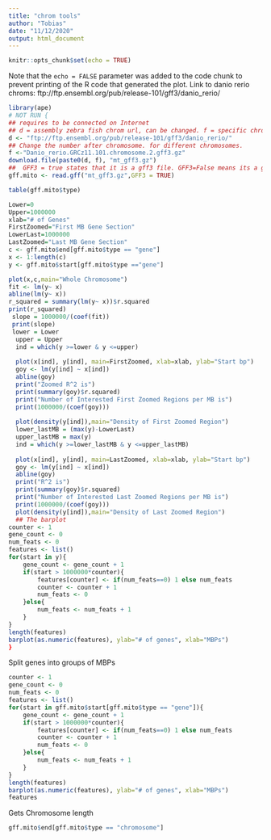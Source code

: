 ---
title: "chrom tools"
author: "Tobias"
date: "11/12/2020"
output: html_document
---

```{r setup, include=FALSE}
knitr::opts_chunk$set(echo = TRUE)
```
Note that the `echo = FALSE` parameter was added to the code chunk to prevent printing of the R code that generated the plot.
Link to danio rerio chroms: ftp://ftp.ensembl.org/pub/release-101/gff3/danio_rerio/
```{r}
library(ape)
# NOT RUN {
## requires to be connected on Internet
## d = assembly zebra fish chrom url, can be changed. f = specific chrom on assembly
d <- "ftp://ftp.ensembl.org/pub/release-101/gff3/danio_rerio/"
## Change the number after chromosome. for different chromosomes.
f <-"Danio_rerio.GRCz11.101.chromosome.2.gff3.gz"
download.file(paste0(d, f), "mt_gff3.gz")
##  GFF3 = true states that it is a gff3 file. GFF3=False means its a gff file.  
gff.mito <- read.gff("mt_gff3.gz",GFF3 = TRUE)

table(gff.mito$type)
```
```{r}
Lower=0
Upper=1000000
xlab="# of Genes"
FirstZoomed="First MB Gene Section"
LowerLast=1000000
LastZoomed="Last MB Gene Section"
c <- gff.mito$end[gff.mito$type == "gene"]
x <- 1:length(c)
y <- gff.mito$start[gff.mito$type =="gene"]

plot(x,c,main="Whole Chromosome")
fit <- lm(y~ x)
abline(lm(y~ x))
r_squared = summary(lm(y~ x))$r.squared
print(r_squared)
 slope = 1000000/(coef(fit))
 print(slope)
 lower = Lower
  upper = Upper
  ind = which(y >=lower & y <=upper)
  
  plot(x[ind], y[ind], main=FirstZoomed, xlab=xlab, ylab="Start bp")
  goy <- lm(y[ind] ~ x[ind])
  abline(goy)
  print("Zoomed R^2 is")
  print(summary(goy)$r.squared)
  print("Number of Interested First Zoomed Regions per MB is")
  print(1000000/(coef(goy)))
  
  plot(density(y[ind]),main="Density of First Zoomed Region")
  lower_lastMB = (max(y)-LowerLast)
  upper_lastMB = max(y)
  ind = which(y >=lower_lastMB & y <=upper_lastMB)
  
  plot(x[ind], y[ind], main=LastZoomed, xlab=xlab, ylab="Start bp")
  goy <- lm(y[ind] ~ x[ind])
  abline(goy)
  print("R^2 is")
  print(summary(goy)$r.squared)
  print("Number of Interested Last Zoomed Regions per MB is")
  print(1000000/(coef(goy)))
  plot(density(y[ind]),main="Density of Last Zoomed Region")
  ## The barplot
counter <- 1
gene_count <- 0
num_feats <- 0
features <- list()
for(start in y){
    gene_count <- gene_count + 1
    if(start > 1000000*counter){
        features[counter] <- if(num_feats==0) 1 else num_feats
        counter <- counter + 1
        num_feats <- 0
    }else{
        num_feats <- num_feats + 1
    }
}
length(features)
barplot(as.numeric(features), ylab="# of genes", xlab="MBPs")
}
```

Split genes into groups of MBPs
```{r}
counter <- 1
gene_count <- 0
num_feats <- 0
features <- list()
for(start in gff.mito$start[gff.mito$type == "gene"]){
    gene_count <- gene_count + 1
    if(start > 1000000*counter){
        features[counter] <- if(num_feats==0) 1 else num_feats
        counter <- counter + 1
        num_feats <- 0
    }else{
        num_feats <- num_feats + 1
    }
}
length(features)
barplot(as.numeric(features), ylab="# of genes", xlab="MBPs")
features

```
Gets Chromosome length
```{r}
gff.mito$end[gff.mito$type == "chromosome"]
```


